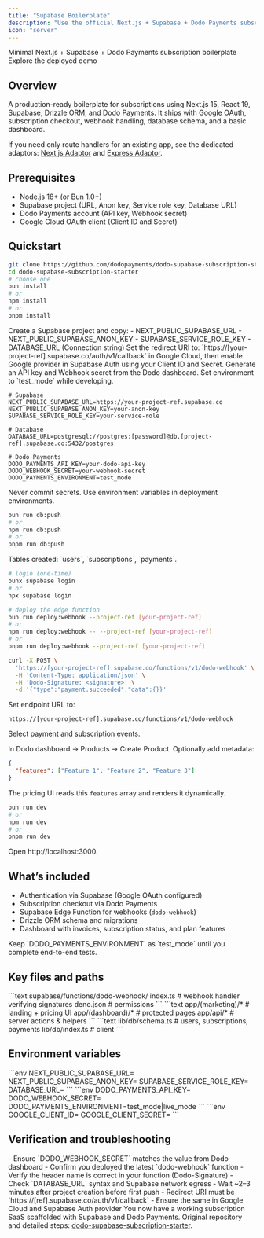 ```yaml
---
title: "Supabase Boilerplate"
description: "Use the official Next.js + Supabase + Dodo Payments subscription starter to ship subscriptions fast. Includes auth, database schema, webhook handler, and pricing UI."
icon: "server"
---
```


<CardGroup cols={2}>
<Card title="GitHub Repository" icon="github" href="https://github.com/dodopayments/dodo-supabase-subscription-starter">
    Minimal Next.js + Supabase + Dodo Payments subscription boilerplate
</Card>
<Card title="Live Demo" icon="rocket" href="https://dodopayments-supabase-nextjs.vercel.app">
    Explore the deployed demo
</Card>
</CardGroup>

## Overview

A production-ready boilerplate for subscriptions using Next.js 15, React 19, Supabase, Drizzle ORM, and Dodo Payments. It ships with Google OAuth, subscription checkout, webhook handling, database schema, and a basic dashboard.

<Info>
If you need only route handlers for an existing app, see the dedicated adaptors: <a href="/developer-resources/nextjs-adaptor">Next.js Adaptor</a> and <a href="/developer-resources/express-adaptor">Express Adaptor</a>.
</Info>

## Prerequisites

- Node.js 18+ (or Bun 1.0+)
- Supabase project (URL, Anon key, Service role key, Database URL)
- Dodo Payments account (API key, Webhook secret)
- Google Cloud OAuth client (Client ID and Secret)

## Quickstart

<Steps>
<Step title="Clone and install">

```bash
git clone https://github.com/dodopayments/dodo-supabase-subscription-starter.git
cd dodo-supabase-subscription-starter
# choose one
bun install
# or
npm install
# or
pnpm install
```
</Step>

<Step title="Create Supabase project">
Create a Supabase project and copy:
- NEXT_PUBLIC_SUPABASE_URL
- NEXT_PUBLIC_SUPABASE_ANON_KEY
- SUPABASE_SERVICE_ROLE_KEY
- DATABASE_URL (Connection string)
</Step>

<Step title="Configure Google OAuth">
Set the redirect URI to: `https://[your-project-ref].supabase.co/auth/v1/callback` in Google Cloud, then enable Google provider in Supabase Auth using your Client ID and Secret.
</Step>

<Step title="Configure Dodo Payments">
Generate an API key and Webhook secret from the Dodo dashboard. Set environment to `test_mode` while developing.
</Step>

<Step title="Create .env.local">

```env
# Supabase
NEXT_PUBLIC_SUPABASE_URL=https://your-project-ref.supabase.co
NEXT_PUBLIC_SUPABASE_ANON_KEY=your-anon-key
SUPABASE_SERVICE_ROLE_KEY=your-service-role

# Database
DATABASE_URL=postgresql://postgres:[password]@db.[project-ref].supabase.co:5432/postgres

# Dodo Payments
DODO_PAYMENTS_API_KEY=your-dodo-api-key
DODO_WEBHOOK_SECRET=your-webhook-secret
DODO_PAYMENTS_ENVIRONMENT=test_mode
```

<Warning>
Never commit secrets. Use environment variables in deployment environments.
</Warning>
</Step>

<Step title="Provision database schema">

```bash
bun run db:push
# or
npm run db:push
# or
pnpm run db:push
```

<Check>
Tables created: `users`, `subscriptions`, `payments`.
</Check>
</Step>

<Step title="Deploy webhook function">

```bash
# login (one-time)
bunx supabase login
# or
npx supabase login

# deploy the edge function
bun run deploy:webhook --project-ref [your-project-ref]
# or
npm run deploy:webhook -- --project-ref [your-project-ref]
# or
pnpm run deploy:webhook --project-ref [your-project-ref]
```


```bash cURL
curl -X POST \
  'https://[your-project-ref].supabase.co/functions/v1/dodo-webhook' \
  -H 'Content-Type: application/json' \
  -H 'Dodo-Signature: <signature>' \
  -d '{"type":"payment.succeeded","data":{}}'
```
</Step>

<Step title="Add webhook in Dodo Payments">
Set endpoint URL to:

```text
https://[your-project-ref].supabase.co/functions/v1/dodo-webhook
```

Select payment and subscription events.
</Step>

<Step title="Create products and features">
In Dodo dashboard → Products → Create Product. Optionally add metadata:

```json
{
  "features": ["Feature 1", "Feature 2", "Feature 3"]
}
```

The pricing UI reads this `features` array and renders it dynamically.
</Step>

<Step title="Run the dev server">

```bash
bun run dev
# or
npm run dev
# or
pnpm run dev
```

Open http://localhost:3000.
</Step>
</Steps>

## What’s included

- Authentication via Supabase (Google OAuth configured)
- Subscription checkout via Dodo Payments
- Supabase Edge Function for webhooks (`dodo-webhook`)
- Drizzle ORM schema and migrations
- Dashboard with invoices, subscription status, and plan features

<Tip>
Keep `DODO_PAYMENTS_ENVIRONMENT` as `test_mode` until you complete end-to-end tests.
</Tip>

## Key files and paths

<Tabs>
<Tab title="Edge Function">
```text
supabase/functions/dodo-webhook/
  index.ts            # webhook handler verifying signatures
  deno.json           # permissions
```
</Tab>
<Tab title="Next.js routes">
```text
app/(marketing)/*     # landing + pricing UI
app/(dashboard)/*     # protected pages
app/api/*             # server actions & helpers
```
</Tab>
<Tab title="Database (Drizzle)">
```text
lib/db/schema.ts      # users, subscriptions, payments
lib/db/index.ts       # client
```
</Tab>
</Tabs>

## Environment variables

<AccordionGroup>
<Accordion title="Supabase">
```env
NEXT_PUBLIC_SUPABASE_URL=
NEXT_PUBLIC_SUPABASE_ANON_KEY=
SUPABASE_SERVICE_ROLE_KEY=
DATABASE_URL=
```
</Accordion>
<Accordion title="Dodo Payments">
```env
DODO_PAYMENTS_API_KEY=
DODO_WEBHOOK_SECRET=
DODO_PAYMENTS_ENVIRONMENT=test_mode|live_mode
```
</Accordion>
<Accordion title="Google OAuth">
```env
GOOGLE_CLIENT_ID=
GOOGLE_CLIENT_SECRET=
```
</Accordion>
</AccordionGroup>

## Verification and troubleshooting

<AccordionGroup>
<Accordion title="Webhook signature invalid (401)">
- Ensure `DODO_WEBHOOK_SECRET` matches the value from Dodo dashboard
- Confirm you deployed the latest `dodo-webhook` function
- Verify the header name is correct in your function (Dodo-Signature)
</Accordion>
<Accordion title="Database push fails">
- Check `DATABASE_URL` syntax and Supabase network egress
- Wait ~2–3 minutes after project creation before first push
</Accordion>
<Accordion title="OAuth redirect mismatch">
- Redirect URI must be `https://[ref].supabase.co/auth/v1/callback`
- Ensure the same in Google Cloud and Supabase Auth provider
</Accordion>
</AccordionGroup>

<Check>
You now have a working subscription SaaS scaffolded with Supabase and Dodo Payments.
</Check>

<Info>
Original repository and detailed steps: <a href="https://github.com/dodopayments/dodo-supabase-subscription-starter">dodo-supabase-subscription-starter</a>.
</Info>
